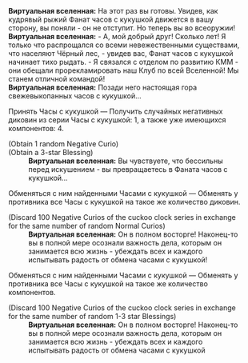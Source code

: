 {{Диалог Начало}}
:'''Виртуальная вселенная:''' На этот раз вы готовы. Увидев, как кудрявый рыжий Фанат часов с кукушкой движется в вашу сторону, вы поняли - он не отступит. Но теперь вы во всеоружии!
:'''Виртуальная вселенная:''' - А, мой добрый друг! Сколько лет! Я только что распрощался со всеми невежественными существами, что населяют Чёрный лес, - увидев вас, Фанат часов с кукушкой начинает тихо рыдать. - Я связался c отделом по развитию КММ - они обещали прорекламировать наш Клуб по всей Вселенной! Мы станем отличной командой!
:'''Виртуальная вселенная:''' Позади него настоящая гора свежевыкопанных часов с кукушкой...
:{{Диалог|Звезда}} Принять Часы с кукушкой &mdash; Получить случайных негативных диковин из серии Часы с кукушкой: 1, а также уже имеющихся компонентов: 4.
:;(Obtain 1 random Negative Curio)
:;(Obtain a 3-star Blessing)
::'''Виртуальная вселенная:''' Вы чувствуете, что бессильны перед искушением - вы превращаетесь в Фаната часов с кукушкой...
:{{Диалог|Звезда}} Обменяться с ним найденными Часами с кукушкой &mdash; Обменять у противника все Часы с кукушкой на такое же количество диковин.
:;(Discard 100 Negative Curios of the cuckoo clock series in exchange for the same number of random Normal Curios)
::'''Виртуальная вселенная:''' Он в полном восторге! Наконец-то вы в полной мере осознали важность дела, которым он занимается всю жизнь - убеждать всех и каждого испытывать радость от обмена часами с кукушкой!
:{{Диалог|Звезда}} Обменяться с ним найденными Часами с кукушкой &mdash; Обменять у противника все Часы с кукушкой на такое же количество компонентов.
:;(Discard 100 Negative Curios of the cuckoo clock series in exchange for the same number of random 1-3 star Blessings)
::'''Виртуальная вселенная:''' Он в полном восторге! Наконец-то вы в полной мере осознали важность дела, которым он занимается всю жизнь - убеждать всех и каждого испытывать радость от обмена часами с кукушкой
{{Диалог Конец}}